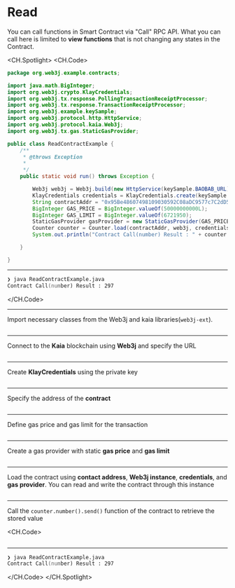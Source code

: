 # Read

You can call functions in Smart Contract via "Call" RPC API. What you can call here is limited to **view functions** that is not changing any states in the Contract.

<CH.Spotlight>
<CH.Code>

```java ReadContractExample.java
package org.web3j.example.contracts;

import java.math.BigInteger;
import org.web3j.crypto.KlayCredentials;
import org.web3j.tx.response.PollingTransactionReceiptProcessor;
import org.web3j.tx.response.TransactionReceiptProcessor;
import org.web3j.example.keySample;
import org.web3j.protocol.http.HttpService;
import org.web3j.protocol.kaia.Web3j;
import org.web3j.tx.gas.StaticGasProvider;

public class ReadContractExample {
    /**
     * @throws Exception
     *
     */
    public static void run() throws Exception {

        Web3j web3j = Web3j.build(new HttpService(keySample.BAOBAB_URL));
        KlayCredentials credentials = KlayCredentials.create(keySample.LEGACY_KEY_privkey);
        String contractAddr = "0x95Be48607498109030592C08aDC9577c7C2dD505";
        BigInteger GAS_PRICE = BigInteger.valueOf(50000000000L);
        BigInteger GAS_LIMIT = BigInteger.valueOf(6721950);
        StaticGasProvider gasProvider = new StaticGasProvider(GAS_PRICE, GAS_LIMIT);
        Counter counter = Counter.load(contractAddr, web3j, credentials.convertToCredentials(), gasProvider);
        System.out.println("Contract Call(number) Result : " + counter.number().send());

    }

}
```

---

```zsh output
❯ java ReadContractExample.java
Contract Call(number) Result : 297
```

</CH.Code>

---

Import necessary classes from the Web3j and kaia libraries(`web3j-ext`).

```java ReadContractExample.java focus=1:10

```

---

Connect to the **Kaia** blockchain using **Web3j** and specify the URL

```java ReadContractExample.java focus=19

```

---

Create **KlayCredentials** using the private key

```java ReadContractExample.java focus=20

```

---

Specify the address of the **contract**

```java ReadContractExample.java focus=21

```

---

Define gas price and gas limit for the transaction

```java ReadContractExample.java focus=22:23

```

---

Create a gas provider with static **gas price** and **gas limit**

```java ReadContractExample.java focus=24

```

---

Load the contract using **contact address**, **Web3j instance**, **credentials**, and **gas provider**. You can read and write the contract through this instance

```java ReadContractExample.java focus=25

```

---

Call the `counter.number().send()` function of the contract to retrieve the stored value

<CH.Code>
```java ReadContractExample.java focus=26

````


---

```zsh output
❯ java ReadContractExample.java
Contract Call(number) Result : 297
````

</CH.Code>
</CH.Spotlight>
